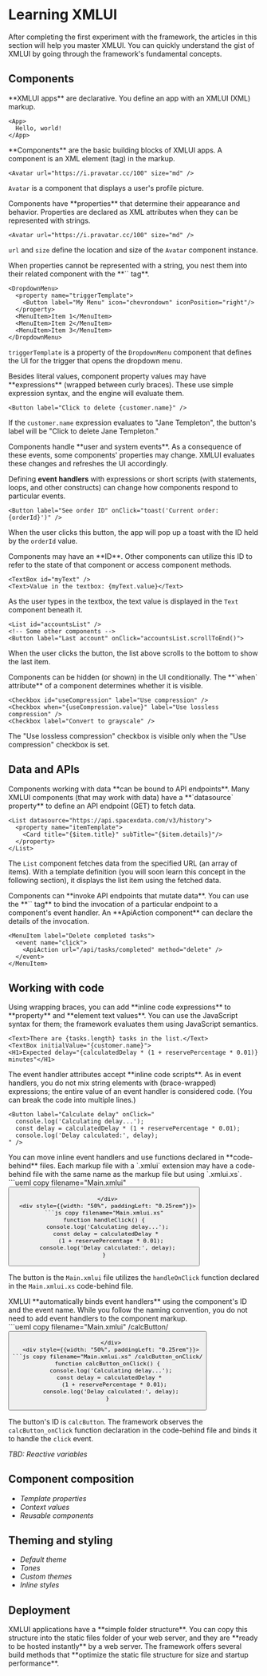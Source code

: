 
# Learning XMLUI

After completing the first experiment with the framework, the articles in this section will help you master XMLUI. You can quickly understand the gist of XMLUI by going through the framework's fundamental concepts.

## Components

<Callout type="info" emoji="💡">
  **XMLUI apps** are declarative. You define an app with an XMLUI (XML) markup.
</Callout>

```ueml
<App>
  Hello, world!
</App>
```
<Callout type="info" emoji="💡">
  **Components** are the basic building blocks of XMLUI apps. A component is an XML element (tag) in the markup.
</Callout>

```ueml /Avatar/
<Avatar url="https://i.pravatar.cc/100" size="md" />
```

`Avatar` is a component that displays a user's profile picture.

<Callout type="info" emoji="💡">
  Components have **properties** that determine their appearance and behavior. Properties are declared as XML attributes when they can be represented with strings.
</Callout>

```ueml /url/ /size/
<Avatar url="https://i.pravatar.cc/100" size="md" />
```

`url` and `size` define the location and size of the `Avatar` component instance.

<Callout type="info" emoji="💡">
  When properties cannot be represented with a string, you nest them into their related component with the **`<property>` tag**.
</Callout>

```ueml {2-4}
<DropdownMenu>
  <property name="triggerTemplate">
    <Button label="My Menu" icon="chevrondown" iconPosition="right"/>
  </property>
  <MenuItem>Item 1</MenuItem>
  <MenuItem>Item 2</MenuItem>
  <MenuItem>Item 3</MenuItem>
</DropdownMenu>
```

`triggerTemplate` is a property of the `DropdownMenu` component that defines the UI for the trigger that opens the dropdown menu.

<Callout type="info" emoji="💡">
  Besides literal values, component property values may have **expressions** (wrapped between curly braces). These use simple expression syntax, and the engine will evaluate them.
</Callout>

```ueml /{customer.name}/
<Button label="Click to delete {customer.name}" />
```

If the `customer.name` expression evaluates to "Jane Templeton", the button's label will be "Click to delete Jane Templeton."

<Callout type="info" emoji="💡">
  Components handle **user and system events**. As a consequence of these events, some components' properties may change. XMLUI evaluates these changes and refreshes the UI accordingly.

  Defining **event handlers** with expressions or short scripts (with statements, loops, and other constructs) can change how components respond to particular events.
</Callout>

```ueml /onClick/
<Button label="See order ID" onClick="toast('Current order: {orderId}')" />
```
When the user clicks this button, the app will pop up a toast with the ID held by the `orderId` value.

<Callout type="info" emoji="💡">
  Components may have an **ID**. Other components can utilize this ID to refer to the state of that component or access component methods.
</Callout>

```ueml /id=myText/
<TextBox id="myText" />
<Text>Value in the textbox: {myText.value}</Text>
```

As the user types in the textbox, the text value is displayed in the `Text` component beneath it. 

```ueml /id=myText/
<List id="accountsList" />
<!-- Some other components -->
<Button label="Last account" onClick="accountsList.scrollToEnd()">
```

When the user clicks the button, the list above scrolls to the bottom to show the last item.

<Callout type="info" emoji="💡">
  Components can be hidden (or shown) in the UI conditionally. The **`when` attribute** of a component determines whether it is visible.
</Callout>

```ueml /when="{useCompression.value}"/
<Checkbox id="useCompression" label="Use compression" />
<Checkbox when="{useCompression.value}" label="Use lossless compression" />
<Checkbox label="Convert to grayscale" />
```

The "Use lossless compression" checkbox is visible only when the "Use compression" checkbox is set.

## Data and APIs

<Callout type="info" emoji="💡">
  Components working with data **can be bound to API endpoints**. Many XMLUI components (that may work with data) have a **`datasource` property** to define an API endpoint (GET) to fetch data.
</Callout>

```ueml copy
<List datasource="https://api.spacexdata.com/v3/history">
  <property name="itemTemplate">
    <Card title="{$item.title}" subTitle="{$item.details}"/>
  </property>  
</List>
```

The `List` component fetches data from the specified URL (an array of items). With a template definition (you will soon learn this concept in the following section), it displays the list item using the fetched data.


<Callout type="info" emoji="💡">
  Components can **invoke API endpoints that mutate data**. You can use the **`<event>` tag** to bind the invocation of a particular endpoint to a component's event handler. An **ApiAction component** can declare the details of the invocation.
</Callout>

```ueml copy
<MenuItem label="Delete completed tasks">
  <event name="click">
    <ApiAction url="/api/tasks/completed" method="delete" />
  </event>
</MenuItem>
```

## Working with code

<Callout type="info" emoji="💡">
  Using wrapping braces, you can add **inline code expressions** to **property** and **element text values**. You can use the JavaScript syntax for them; the framework evaluates them using JavaScript semantics.
</Callout>

```ueml copy /{tasks.length}/ /initialValue="{customer.name}"/ /delay="{calculatedDelay * (1 + reservePercentage * 0.01)} minutes"/
<Text>There are {tasks.length} tasks in the list.</Text>
<TextBox initialValue="{customer.name}">
<H1>Expected delay="{calculatedDelay * (1 + reservePercentage * 0.01)} minutes"</H1>
```

<Callout type="info" emoji="💡">
  The event handler attributes accept **inline code scripts**. As in event handlers, you do not mix string elements with (brace-wrapped) expressions; the entire value of an event handler is considered code.
  (You can break the code into multiple lines.)
</Callout>

```ueml copy /onClick/
<Button label="Calculate delay" onClick="
  console.log('Calculating delay...');
  const delay = calculatedDelay * (1 + reservePercentage * 0.01);
  console.log('Delay calculated:', delay);
" />
```

<Callout type="info" emoji="💡">
  You can move inline event handlers and use functions declared in **code-behind** files. Each markup file with a `.xmlui` extension may have a code-behind file with the same name as the markup file but using `.xmlui.xs`.
</Callout>

<br/>
<div style={{display: "flex", flexDirection: "row"}}>
  <div style={{width: "50%", paddingRight: "0.25rem"}}>
```ueml copy filename="Main.xmlui"
<Button 
  label="Calculate delay" 
  onClick="handleOnClick()" />



```
  </div>
  <div style={{width: "50%", paddingLeft: "0.25rem"}}>
```js copy filename="Main.xmlui.xs"
function handleClick() {
  console.log('Calculating delay...');
  const delay = calculatedDelay * 
    (1 + reservePercentage * 0.01);
  console.log('Delay calculated:', delay);
}
```
  </div>
</div>

The button is the `Main.xmlui` file utilizes the `handleOnClick` function declared in the `Main.xmlui.xs` code-behind file.

<Callout type="info" emoji="💡">
  XMLUI **automatically binds event handlers** using the component's ID and the event name. While you follow the naming convention, you do not need to add event handlers to the component markup.
</Callout>

<br/>
<div style={{display: "flex", flexDirection: "row"}}>
  <div style={{width: "50%", paddingRight: "0.25rem"}}>
```ueml copy filename="Main.xmlui" /calcButton/
<Button id="calcButton" 
  label="Calculate delay" />




```
  </div>
  <div style={{width: "50%", paddingLeft: "0.25rem"}}>
```js copy filename="Main.xmlui.xs" /calcButton_onClick/
function calcButton_onClick() {
  console.log('Calculating delay...');
  const delay = calculatedDelay * 
    (1 + reservePercentage * 0.01);
  console.log('Delay calculated:', delay);
}
```
  </div>
</div>

The button's ID is `calcButton`. The framework observes the `calcButton_onClick` function declaration in the code-behind file and binds it to handle the `click` event.

_TBD: Reactive variables_


## Component composition

- _Template properties_
- _Context values_
- _Reusable components_

## Theming and styling

- _Default theme_
- _Tones_
- _Custom themes_
- _Inline styles_

## Deployment

<Callout type="info" emoji="💡">
  XMLUI applications have a **simple folder structure**. You can copy this structure into the static files folder of your web server, and they are **ready to be hosted instantly** by a web server.
</Callout>

<Callout type="info" emoji="💡">
  The framework offers several build methods that **optimize the static file structure for size and startup performance**. 
</Callout>


